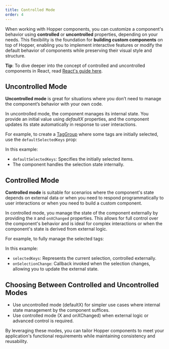 ```yaml
---
title: Controlled Mode
order: 4
---
```

When working with Hopper components, you can customize a component's behavior using **controlled** or **uncontrolled** properties, depending on your needs. This flexibility is the foundation for **building custom components** on top of Hopper, enabling you to implement interactive features or modify the default behavior of components while preserving their visual style and structure.

**Tip**: To dive deeper into the concept of controlled and uncontrolled components in React, read [React's guide here](https://react.dev/learn/sharing-state-between-components#controlled-and-uncontrolled-components).

## Uncontrolled Mode

**Uncontrolled mode** is great for situations where you don’t need to manage the component’s behavior with your own code.

In uncontrolled mode, the component manages its internal state. You provide an initial value using _defaultX_ properties, and the component updates its state automatically in response to user interactions.

For example, to create a [TagGroup](../collections/TagGroup) where some tags are initially selected, use the `defaultSelectedKeys` prop:

<CodeOnlyExample src="HopperProvider/docs/controlled-mode/uncontrolled" />

In this example:
- `defaultSelectedKeys`: Specifies the initially selected items.
- The component handles the selection state internally.

## Controlled Mode

**Controlled mode** is suitable for scenarios where the component's state depends on external data or when you need to respond programmatically to user interactions or when you need to build a custom component.

In controlled mode, you manage the state of the component externally by providing the `X` and `onXChanged` properties. This allows for full control over the component's behavior and is ideal for complex interactions or when the component's state is derived from external logic.

For example, to fully manage the selected tags:

<CodeOnlyExample src="HopperProvider/docs/controlled-mode/controlled" />

In this example:
- `selectedKeys`: Represents the current selection, controlled externally.
- `onSelectionChange`: Callback invoked when the selection changes, allowing you to update the external state.

## Choosing Between Controlled and Uncontrolled Modes
- Use uncontrolled mode (defaultX) for simpler use cases where internal state management by the component suffices.
- Use controlled mode (X and onXChanged) when external logic or advanced control is required.

By leveraging these modes, you can tailor Hopper components to meet your application's functional requirements while maintaining consistency and reusability.




